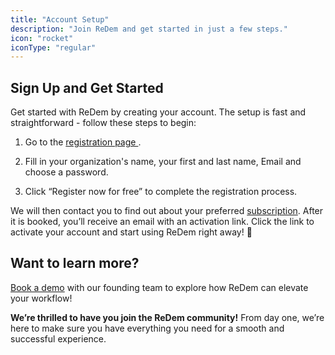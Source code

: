 ```yaml
---
title: "Account Setup"
description: "Join ReDem and get started in just a few steps."
icon: "rocket"
iconType: "regular"
---
```


## Sign Up and Get Started

Get started with ReDem by creating your account. The setup is fast and straightforward - follow these steps to begin:

1. Go to the [registration page ](https://app.redem.io/register).

2. Fill in your organization's name, your first and last name, Email and choose a password.

3. Click “Register now for free” to complete the registration process.

We will then contact you to find out about your preferred [subscription](https://redem.io/en/pricing/). After it is booked, you’ll receive an email with an activation link. Click the link to activate your account and start using ReDem right away! 🎊

## Want to learn more?

[Book a demo](https://meetings.hubspot.com/j-redem/get-to-know-redem) with our founding team to explore how ReDem can elevate your workflow!

**We’re thrilled to have you join the ReDem community!**  From day one, we’re here to make sure you have everything you need for a smooth and successful experience.